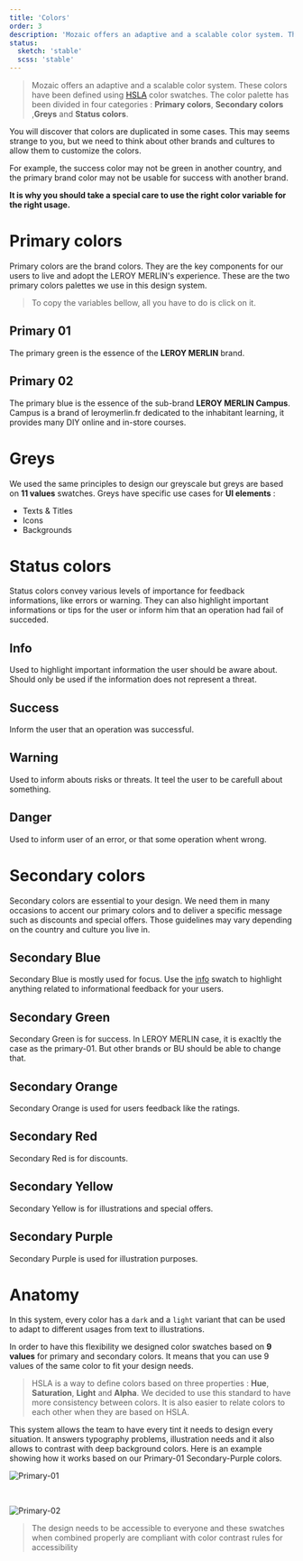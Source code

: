 ```yaml
---
title: 'Colors'
order: 3
description: 'Mozaic offers an adaptive and a scalable color system. The color palette has been divided in three categories: primary colors, secondary colors and greys.'
status:
  sketch: 'stable'
  scss: 'stable'
---
```


> Mozaic offers an adaptive and a scalable color system. These colors have been defined using [HSLA](/Foundations/Colors/#anatomy) color swatches. The color palette has been divided in four categories : **Primary colors**, **Secondary colors** ,**Greys** and **Status colors**.


<Highlight theme="warning" title="Be aware">

You will discover that colors are duplicated in some cases. This may seems strange to you, but we need to think about other brands and cultures to allow them to customize the colors.

For example, the success color may not be green in another country, and the primary brand color may not be usable for success with another brand.

**It is why you should take a special care to use the right color variable for the right usage.**

</Highlight>


# Primary colors

Primary colors are the brand colors. They are the key components for our users to live and adopt the LEROY MERLIN's experience. These are the two primary colors palettes we use in this design system.

> To copy the variables bellow, all you have to do is click on it.

## Primary 01

The primary green is the essence of the **LEROY MERLIN** brand.

<Swatch id="primary-01" />

## Primary 02

The primary blue is the essence of the sub-brand **LEROY MERLIN Campus**.
Campus is a brand of leroymerlin.fr dedicated to the inhabitant learning, it provides many DIY online and in-store courses.

<Swatch id="primary-02" />

# Greys

We used the same principles to design our greyscale but greys are based on **11 values** swatches. Greys have specific use cases for **UI elements** :

- Texts & Titles
- Icons
- Backgrounds

<Swatch id="grey" />

# Status colors

Status colors convey various levels of importance for feedback informations, like errors or warning. They can also highlight important informations or tips for the user or inform him that an operation had fail of succeded.

## Info

Used to highlight important information the user should be aware about.
Should only be used if the information does not represent a threat.

<Swatch id="info" />

## Success

Inform the user that an operation was successful.

<Swatch id="success" />

## Warning

Used to inform abouts risks or threats. It teel the user to be carefull about something.

<Swatch id="warning" />

## Danger

Used to inform user of an error, or that some operation whent wrong.

<Swatch id="danger" />

# Secondary colors

Secondary colors are essential to your design. We need them in many occasions to accent our primary colors and to deliver a specific message such as discounts and special offers. Those guidelines may vary depending on the country and culture you live in.

## Secondary Blue

Secondary Blue is mostly used for focus.
Use the [info]() swatch to highlight anything related to informational feedback for your users.

<Swatch id="secondary-blue" />

## Secondary Green

Secondary Green is for success. In LEROY MERLIN case, it is exacltly the case as the primary-01. But other brands or BU should be able to change that.

<Swatch id="secondary-green" />

## Secondary Orange

Secondary Orange is used for users feedback like the ratings.

<Swatch id="secondary-orange" />

## Secondary Red

Secondary Red is for discounts.

<Swatch id="secondary-red" />

## Secondary Yellow

Secondary Yellow is for illustrations and special offers.

<Swatch id="secondary-yellow" />

## Secondary Purple

Secondary Purple is used for illustration purposes.

<Swatch id="secondary-purple" />

# Anatomy

In this system, every color has a `dark` and a `light` variant that can be used to adapt to different usages from text to illustrations.

In order to have this flexibility we designed color swatches based on **9 values** for primary and secondary colors. It means that you can use 9 values of the same color to fit your design needs.

> HSLA is a way to define colors based on three properties : **Hue**, **Saturation**, **Light** and **Alpha**. We decided to use this standard to have more consistency between colors. It is also easier to relate colors to each other when they are based on HSLA.

This system allows the team to have every tint it needs to design every situation. It answers typography problems, illustration needs and it also allows to contrast with deep background colors. Here is an example showing how it works based on our Primary-01 Secondary-Purple colors.

![Primary-01](Primary-01.jpg)

<br />

![Primary-02](Primary-02.jpg)

> The design needs to be accessible to everyone and these swatches when combined properly are compliant with color contrast rules for accessibility
